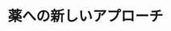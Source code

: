 ﻿---
title: "薬への新しいアプローチ"
category: "生命理工学院"
vol: "13"
interviewee: "佐藤・小林 "
url: ""
tags: []
pdf: "13-6.pdf"
facephoto: ""
career: ""
preface: "生体分子工生命理工学院とはヒトが生きる上で必要とする生体内で作られる分子およびその作用を代替できる分子を人工的に創りだす工生命理工学院であり、生体分子工生命理工学院科はこの工生命理工学院を学び研究するための学科である。今回私達は同学科で生物活性分子設計講座を担当しておられる佐藤教授、小林助教授のを訪れた。佐藤・小林良先生は２年前までは（1991年１月当時）化学工生命理工学院科・応化コースで有機合成の研究をされていたが、本講座の設置にともない生体分子工生命理工学院科に移られた。両先生はそれまでの経験を活かし、有機合成化学を研究の柱として新しい視点から生命をとらえていく、という方針で研究を進められている。"
---
